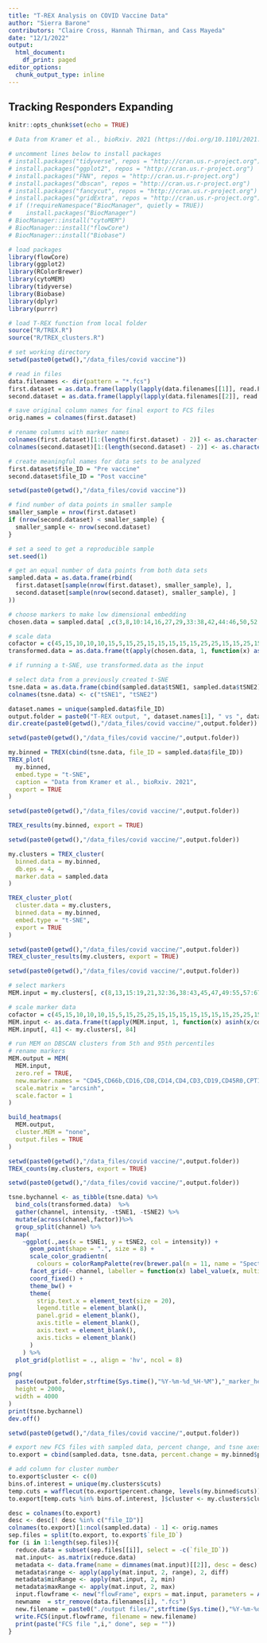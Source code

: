 ```yaml
---
title: "T-REX Analysis on COVID Vaccine Data"
author: "Sierra Barone"
contributors: "Claire Cross, Hannah Thirman, and Cass Mayeda"
date: "12/1/2022"
output:
  html_document:
    df_print: paged
editor_options:
  chunk_output_type: inline
---
```


## Tracking Responders Expanding 

```r
knitr::opts_chunk$set(echo = TRUE)

# Data from Kramer et al., bioRxiv. 2021 (https://doi.org/10.1101/2021.07.28.453981)

# uncomment lines below to install packages
# install.packages("tidyverse", repos = "http://cran.us.r-project.org")
# install.packages("ggplot2", repos = "http://cran.us.r-project.org")
# install.packages("FNN", repos = "http://cran.us.r-project.org")
# install.packages("dbscan", repos = "http://cran.us.r-project.org")
# install.packages("fancycut", repos = "http://cran.us.r-project.org")
# install.packages("gridExtra", repos = "http://cran.us.r-project.org")
# if (!requireNamespace("BiocManager", quietly = TRUE))
#    install.packages("BiocManager")
# BiocManager::install("cytoMEM")
# BiocManager::install("flowCore")
# BiocManager::install("Biobase")

# load packages
library(flowCore)
library(ggplot2)
library(RColorBrewer)
library(cytoMEM)
library(tidyverse)
library(Biobase)
library(dplyr)
library(purrr)

# load T-REX function from local folder
source("R/TREX.R")
source("R/TREX_clusters.R")
```

```r
# set working directory 
setwd(paste0(getwd(),"/data_files/covid vaccine"))

# read in files 
data.filenames <- dir(pattern = "*.fcs")
first.dataset = as.data.frame(lapply(lapply(data.filenames[[1]], read.FCS), exprs))
second.dataset = as.data.frame(lapply(lapply(data.filenames[[2]], read.FCS), exprs))

# save original column names for final export to FCS files 
orig.names = colnames(first.dataset)

# rename columns with marker names 
colnames(first.dataset)[1:(length(first.dataset) - 2)] <- as.character(read.FCS(data.filenames[[1]])@parameters@data[["desc"]])
colnames(second.dataset)[1:(length(second.dataset) - 2)] <- as.character(read.FCS(data.filenames[[1]])@parameters@data[["desc"]])

# create meaningful names for data sets to be analyzed 
first.dataset$file_ID = "Pre vaccine"
second.dataset$file_ID = "Post vaccine"
```

```r
setwd(paste0(getwd(),"/data_files/covid vaccine"))

# find number of data points in smaller sample 
smaller_sample = nrow(first.dataset) 
if (nrow(second.dataset) < smaller_sample) { 
  smaller_sample <- nrow(second.dataset) 
}

# set a seed to get a reproducible sample 
set.seed(1)

# get an equal number of data points from both data sets
sampled.data = as.data.frame(rbind(
  first.dataset[sample(nrow(first.dataset), smaller_sample), ], 
  second.dataset[sample(nrow(second.dataset), smaller_sample), ]
))
```

```r
# choose markers to make low dimensional embedding
chosen.data = sampled.data[ ,c(3,8,10:14,16,27,29,33:38,42,44:46,50,52:53,55:60,62,70)]

# scale data 
cofactor = c(45,15,10,10,10,15,5,15,25,15,15,15,15,15,25,25,15,15,25,15,15,45,15,15,45,25,25,15,25,15,25)
transformed.data = as.data.frame(t(apply(chosen.data, 1, function(x) asinh(x/cofactor))))

# if running a t-SNE, use transformed.data as the input 
```

```r
# select data from a previously created t-SNE 
tsne.data = as.data.frame(cbind(sampled.data$tSNE1, sampled.data$tSNE2))
colnames(tsne.data) <- c("tSNE1", "tSNE2")
```

```r
dataset.names = unique(sampled.data$file_ID)
output.folder = paste0("T-REX output, ", dataset.names[1], " vs ", dataset.names[2])
dir.create(paste0(getwd(),"/data_files/covid vaccine/",output.folder))
```

```r
setwd(paste0(getwd(),"/data_files/covid vaccine/",output.folder))

my.binned = TREX(cbind(tsne.data, file_ID = sampled.data$file_ID))
TREX_plot(
  my.binned, 
  embed.type = "t-SNE", 
  caption = "Data from Kramer et al., bioRxiv. 2021",
  export = TRUE
)
```
```r
setwd(paste0(getwd(),"/data_files/covid vaccine/",output.folder))

TREX_results(my.binned, export = TRUE)
```

```r
setwd(paste0(getwd(),"/data_files/covid vaccine/",output.folder))

my.clusters = TREX_cluster(
  binned.data = my.binned, 
  db.eps = 4, 
  marker.data = sampled.data
)

TREX_cluster_plot(
  cluster.data = my.clusters, 
  binned.data = my.binned, 
  embed.type = "t-SNE", 
  export = TRUE
)
```

```r
setwd(paste0(getwd(),"/data_files/covid vaccine/",output.folder)) 
TREX_cluster_results(my.clusters, export = TRUE)
```

```r
setwd(paste0(getwd(),"/data_files/covid vaccine/",output.folder))

# select markers
MEM.input = my.clusters[, c(8,13,15:19,21,32:36,38:43,45,47,49:55,57:67,75,84)]

# scale marker data 
cofactor = c(45,15,10,10,10,15,5,15,25,25,15,15,15,15,15,15,15,25,25,15,15,15,25,15,25,25,15,15,45,15,15,15,45,25,25,15,25,25,15,25,1)
MEM.input <- as.data.frame(t(apply(MEM.input, 1, function(x) asinh(x/cofactor))))
MEM.input[, 41] <- my.clusters[, 84]

# run MEM on DBSCAN clusters from 5th and 95th percentiles 
# rename markers 
MEM.output = MEM(
  MEM.input, 
  zero.ref = TRUE,
  new.marker.names = "CD45,CD66b,CD16,CD8,CD14,CD4,CD3,CD19,CD45R0,CPT1a,CD127,ATP5a,GRIM19,CD20,CD27,CCR4,CD134,ICOS,TCRgd,GLUT3,CXCR3,CD137,CCR7,CD98,CTLA4,Ki-67,GLUT1,CD95,CD44,CD38,CYTOC,CD25,CD45RA,CXCR5,CD57,CXCR4,HLA-DR,PD-1,CD56,CD11b",
  scale.matrix = "arcsinh",
  scale.factor = 1
)

build_heatmaps(
  MEM.output, 
  cluster.MEM = "none", 
  output.files = TRUE
)

```

```r
setwd(paste0(getwd(),"/data_files/covid vaccine/",output.folder))
TREX_counts(my.clusters, export = TRUE)
```

```r
setwd(paste0(getwd(),"/data_files/covid vaccine/",output.folder))

tsne.bychannel <- as_tibble(tsne.data) %>%
  bind_cols(transformed.data)  %>%
  gather(channel, intensity, -tSNE1, -tSNE2) %>%
  mutate(across(channel,factor))%>%
  group_split(channel) %>%
  map(
    ~ggplot(.,aes(x = tSNE1, y = tSNE2, col = intensity)) +
      geom_point(shape = ".", size = 8) +
      scale_color_gradientn(
        colours = colorRampPalette(rev(brewer.pal(n = 11, name = "Spectral")))(5)) +
      facet_grid(~ channel, labeller = function(x) label_value(x, multi_line = FALSE)) +
      coord_fixed() +
      theme_bw() +
      theme(
        strip.text.x = element_text(size = 20),
        legend.title = element_blank(),
        panel.grid = element_blank(),
        axis.title = element_blank(),
        axis.text = element_blank(),
        axis.ticks = element_blank()
      )
    ) %>%
  plot_grid(plotlist = ., align = 'hv', ncol = 8)

png(
  paste(output.folder,strftime(Sys.time(),"%Y-%m-%d_%H-%M"),"_marker_heat.png"),
  height = 2000,
  width = 4000
)
print(tsne.bychannel)
dev.off()
```

```r
setwd(paste0(getwd(),"/data_files/covid vaccine/",output.folder))

# export new FCS files with sampled data, percent change, and tsne axes
to.export = cbind(sampled.data, tsne.data, percent.change = my.binned$percent.change)

# add column for cluster number 
to.export$cluster <- c(0)
bins.of.interest = unique(my.clusters$cuts)
temp.cuts = wafflecut(to.export$percent.change, levels(my.binned$cuts))
to.export[temp.cuts %in% bins.of.interest, ]$cluster <- my.clusters$cluster

desc = colnames(to.export)
desc <- desc[! desc %in% c("file_ID")]
colnames(to.export)[1:ncol(sampled.data) - 1] <- orig.names
sep.files = split(to.export, to.export$`file_ID`)
for (i in 1:length(sep.files)){
  reduce.data = subset(sep.files[[i]], select = -c(`file_ID`))
  mat.input<- as.matrix(reduce.data)
  metadata <- data.frame(name = dimnames(mat.input)[[2]], desc = desc)
  metadata$range <- apply(apply(mat.input, 2, range), 2, diff)
  metadata$minRange <- apply(mat.input, 2, min)
  metadata$maxRange <- apply(mat.input, 2, max)
  input.flowframe <- new("flowFrame", exprs = mat.input, parameters = AnnotatedDataFrame(metadata))  
  newname  = str_remove(data.filenames[i], ".fcs")
  new.filename = paste0("./output files/",strftime(Sys.time(),"%Y-%m-%d_%H-%M"), "_", newname,"_T-REX.fcs")
  write.FCS(input.flowframe, filename = new.filename)
  print(paste("FCS file ",i," done", sep = ""))
}
```
